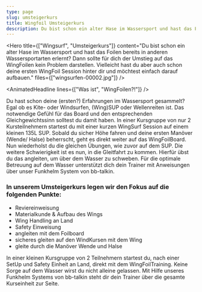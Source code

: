 ```yaml
---
type: page
slug: umsteigerkurs
title: Wingfoil Umsteigerkurs
description: Du bist schon ein alter Hase im Wassersport und hast das Foilen bereits in anderen Wassersportarten erlernt? Dann sollte für dich der Umstieg auf das WingFoilen kein Problem darstellen. Vielleicht hast du aber auch schon deine ersten WingFoil Session hinter dir und möchtest einfach darauf aufbauen.
---
```



<Hero
  title={["Wingsurf", "Umsteigerkurs"]}
  content="Du bist schon ein alter Hase im Wassersport und hast das Foilen bereits in anderen Wassersportarten erlernt? Dann sollte für dich der Umstieg auf das WingFoilen kein Problem darstellen. Vielleicht hast du aber auch schon deine ersten WingFoil Session hinter dir und möchtest einfach darauf aufbauen."
  files={["wingsurfen-00002.jpg"]}
/>

<AnimatedHeadline lines={["Was ist", "WingFoilen?!"]} />

Du hast schon deine (ersten?) Erfahrungen im Wassersport gesammelt? Egal ob es Kite- oder Windsurfen, (Wing)SUP oder Wellenreiten ist. Das notwendige Gefühl für das Board und den entsprechenden Gleichgewichtssinn solltest du damit haben. In einer Kursgruppe von nur 2 Kursteilnehmern startest du mit einer kurzen WingSurf Session auf einem kleinen 135L SUP. Sobald du sicher Höhe fahren und deine ersten Manöver (Wende/ Halse) beherrscht, geht es direkt weiter auf das WingFoilBoard. Nun wiederholst du die gleichen Übungen, wie zuvor auf dem SUP. Die weitere Schwierigkeit ist es nun, in die Gleitfahrt zu kommen. Hierfür übst du das angleiten, um über dem Wasser zu schweben. Für die optimale Betreuung auf dem Wasser unterstützt dich dein Trainer mit Anweisungen über unser Funkhelm System von bb-talkin.

### In unserem Umsteigerkurs legen wir den Fokus auf die folgenden Punkte:

- Reviereinweisung
- Materialkunde & Aufbau des Wings
- Wing Handling an Land
- Safety Einweisung
- angleiten mit dem Foilboard
- sicheres gleiten auf den WindKursen mit dem Wing
- gleite durch die Manöver Wende und Halse

In einer kleinen Kursgruppe von 2 Teilnehmern startest du, nach einer SetUp und Safety Einheit an Land, direkt mit dem WingFoilTraining. Keine Sorge auf dem Wasser wirst du nicht alleine gelassen. Mit Hilfe unseres Funkhelm Systems von bb-talkin steht dir dein Trainer über die gesamte Kurseinheit zur Seite.

<Vabs type="booking" id="332" />

<Reviews />
